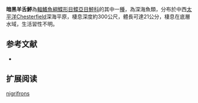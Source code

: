 {{Speciesbox
| name = 暗黑羊舌鮃
| image = 
| image_width = 250px
| image_caption = 
| status = NE
| status_system = IUCN3.1
| genus = Arnoglossus
| species = nigrifrons
| authority = Amaoka & Mihara, 2000
| synonyms = 
}}

'''暗黑羊舌鮃'''為[[輻鰭魚綱|輻鰭魚綱]][[鰈形目|鰈形目]][[鰈亞目|鰈亞目]][[鮃科|鮃科]]的其中一[[種|種]]，為深海魚類，分布於中西[[太平洋|太平洋]]Chesterfield深海平原，棲息深度約300公尺，體長可達21公分，棲息在底層水域，生活習性不明。
==参考文献==
*{{FishBase_species|genus=Arnoglossus|species=nigrifrons|year=2014|month=4}}

== 扩展阅读 ==
{{refbegin}}
{{wikispecies-inline|Arnoglossus nigrifrons|暗黑羊舌鮃}}
{{refend}}
{{Taxonbar|from=Q1841731}}

[[Category:羊舌鮃屬|nigrifrons]]


{{魚類小作品}}